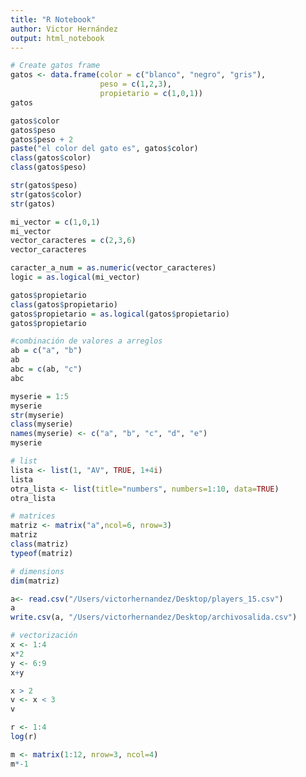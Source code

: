 ```yaml
---
title: "R Notebook"
author: Victor Hernández
output: html_notebook
---
```

```r
# Create gatos frame
gatos <- data.frame(color = c("blanco", "negro", "gris"), 
                    peso = c(1,2,3), 
                    propietario = c(1,0,1))
gatos
```
```r
gatos$color
gatos$peso
gatos$peso + 2
paste("el color del gato es", gatos$color)
class(gatos$color)
class(gatos$peso)
```


```r
str(gatos$peso)
str(gatos$color)
str(gatos)
```
```r
mi_vector = c(1,0,1)
mi_vector
vector_caracteres = c(2,3,6)
vector_caracteres

caracter_a_num = as.numeric(vector_caracteres)
logic = as.logical(mi_vector)
```


```r
gatos$propietario
class(gatos$propietario)
gatos$propietario = as.logical(gatos$propietario)
gatos$propietario
```


```r
#combinación de valores a arreglos
ab = c("a", "b")
ab
abc = c(ab, "c")
abc
```
```r
myserie = 1:5
myserie
str(myserie)
class(myserie)
names(myserie) <- c("a", "b", "c", "d", "e")
myserie
```

```r
# list
lista <- list(1, "AV", TRUE, 1+4i)
lista
otra_lista <- list(title="numbers", numbers=1:10, data=TRUE)
otra_lista
```
```r
# matrices
matriz <- matrix("a",ncol=6, nrow=3)
matriz
class(matriz)
typeof(matriz)

# dimensions
dim(matriz)
```

```r
a<- read.csv("/Users/victorhernandez/Desktop/players_15.csv")
a
write.csv(a, "/Users/victorhernandez/Desktop/archivosalida.csv")
```


```r
# vectorización
x <- 1:4
x*2
y <- 6:9
x+y
```



```r
x > 2
v <- x < 3
v
```
```r
r <- 1:4
log(r)
```
```r
m <- matrix(1:12, nrow=3, ncol=4)
m*-1
```

